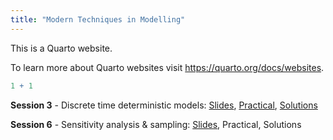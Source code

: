 ```yaml
---
title: "Modern Techniques in Modelling"
---
```


This is a Quarto website.

To learn more about Quarto websites visit <https://quarto.org/docs/websites>.

```r
1 + 1
```

**Session 3** - Discrete time deterministic models: [Slides](slides/Lecture_03_DiscreteDeterministic.pdf), [Practical](03_DiscreteDeterministic_practical.qmd), [Solutions](03_DiscreteDeterministic_solutions.qmd)

**Session 6** - Sensitivity analysis & sampling: [Slides](slides/Lecture_06_SensitivitySampling.pdf), Practical, Solutions
